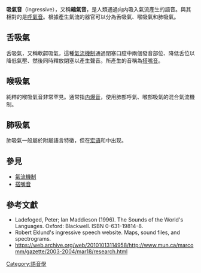 {{Infobox IPA
|ipa symbol = ◌↓
|ipa number = 661
|decimal1 = 8595
}}
'''吸氣音'''（ingressive），又稱'''縮氣音'''，是人類通過向内吸入氣流產生的語音。與其相對的是[[呼氣音|呼氣音]]。根據產生氣流的器官可以分為舌吸氣、喉吸氣和肺吸氣。

==舌吸氣==
舌吸氣，又稱軟齶吸氣，這種[[氣流機制|氣流機制]]通過閉塞口腔中兩個發音部位、降低舌位以降低氣壓、然後同時釋放閉塞以產生聲音。所產生的音稱為[[搭嘴音|搭嘴音]]。

==喉吸氣==
純粹的喉吸氣音非常罕見。通常指[[内爆音|内爆音]]，使用肺部呼氣、喉部吸氣的混合氣流機制。

==肺吸氣==
肺吸氣一般屬於附屬語言特徵，但在[[宏语|宏语]]和{{le|Damin}}中出现。

==參見==
* [[氣流機制|氣流機制]]
* [[搭嘴音|搭嘴音]]

==參考文獻==
* Ladefoged, Peter; Ian Maddieson (1996). The Sounds of the World's Languages. Oxford: Blackwell. ISBN 0-631-19814-8.
* Robert Eklund's ingressive speech website. Maps, sound files, and spectrograms.
* https://web.archive.org/web/20101013114958/http://www.mun.ca/marcomm/gazette/2003-2004/mar18/research.html

[[Category:語音學|Category:語音學]]